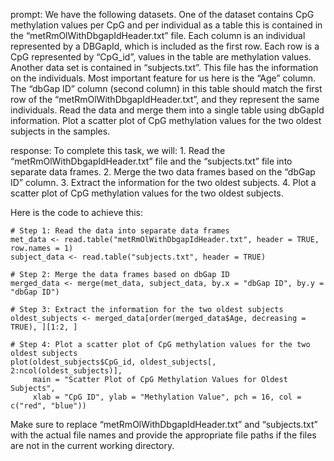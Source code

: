 prompt:
We have the following datasets. One of the dataset contains CpG methylation values per CpG and per individual as a table this is contained in the “metRmOlWithDbgapIdHeader.txt” file. Each column is an individual represented by a DBGapId, which is included as the first row. Each row is a CpG represented by "CpG_id", values in the table are methylation values. Another data set is contained in “subjects.txt”. This file has the information on the individuals. Most important feature for us here is the "Age" column. The "dbGap ID" column (second column) in this table should match the first row of the "metRmOlWithDbgapIdHeader.txt", and they represent the same individuals. Read the data and merge them into a single table using dbGapId information. Plot a scatter plot of CpG methylation values for the two oldest subjects in the samples.

response:
To complete this task, we will:
1. Read the "metRmOlWithDbgapIdHeader.txt" file and the "subjects.txt" file into separate data frames.
2. Merge the two data frames based on the "dbGap ID" column.
3. Extract the information for the two oldest subjects.
4. Plot a scatter plot of CpG methylation values for the two oldest subjects.

Here is the code to achieve this:

```
# Step 1: Read the data into separate data frames
met_data <- read.table("metRmOlWithDbgapIdHeader.txt", header = TRUE, row.names = 1)
subject_data <- read.table("subjects.txt", header = TRUE)

# Step 2: Merge the data frames based on dbGap ID
merged_data <- merge(met_data, subject_data, by.x = "dbGap ID", by.y = "dbGap ID")

# Step 3: Extract the information for the two oldest subjects
oldest_subjects <- merged_data[order(merged_data$Age, decreasing = TRUE), ][1:2, ]

# Step 4: Plot a scatter plot of CpG methylation values for the two oldest subjects
plot(oldest_subjects$CpG_id, oldest_subjects[, 2:ncol(oldest_subjects)], 
     main = "Scatter Plot of CpG Methylation Values for Oldest Subjects",
     xlab = "CpG ID", ylab = "Methylation Value", pch = 16, col = c("red", "blue"))
```

Make sure to replace "metRmOlWithDbgapIdHeader.txt" and "subjects.txt" with the actual file names and provide the appropriate file paths if the files are not in the current working directory.
